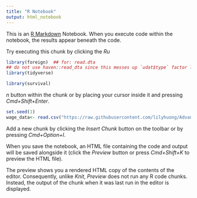 ```yaml
---
title: "R Notebook"
output: html_notebook
---
```


This is an [R Markdown](http://rmarkdown.rstudio.com) Notebook. When you execute code within the notebook, the results appear beneath the code.

Try executing this chunk by clicking the *Ru*

```r
library(foreign)  ## for: read.dta
## do not use haven::read_dta since this messes up `udat$type` factor labels
library(tidyverse)

library(survival)
```

*n* button within the chunk or by placing your cursor inside it and pressing *Cmd+Shift+Enter*.

```r
set.seed(1)
wage_data<- read.csv("https://raw.githubusercontent.com/lilyhuong/Advanced_econometrics_R/main/dataset-21901.csv", header = TRUE)
```

Add a new chunk by clicking the *Insert Chunk* button on the toolbar or by pressing *Cmd+Option+I*.

When you save the notebook, an HTML file containing the code and output will be saved alongside it (click the *Preview* button or press *Cmd+Shift+K* to preview the HTML file).

The preview shows you a rendered HTML copy of the contents of the editor. Consequently, unlike *Knit*, *Preview* does not run any R code chunks. Instead, the output of the chunk when it was last run in the editor is displayed.
